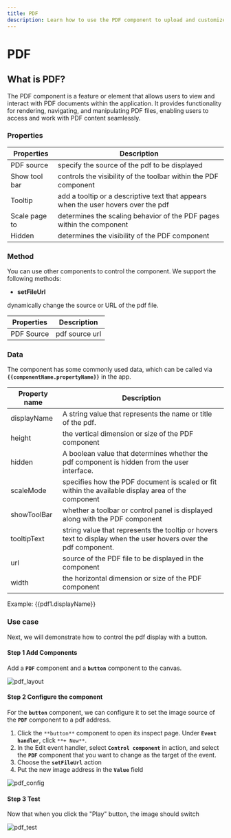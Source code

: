 ```yaml
---
title: PDF
description: Learn how to use the PDF component to upload and customize pdf files for your app in ILLA Cloud.
---
```

# PDF

## What is PDF?

The PDF component is a feature or element that allows users to view and interact with PDF documents within the application. It provides functionality for rendering, navigating, and manipulating PDF files, enabling users to access and work with PDF content seamlessly.

### Properties

| Properties    | Description                                                                        |
| ------------- | ---------------------------------------------------------------------------------- |
| PDF source    | specify the source of the pdf to be displayed                                      |
| Show tool bar | controls the visibility of the toolbar within the PDF component                    |
| Tooltip       | add a tooltip or a descriptive text that appears when the user hovers over the pdf |
| Scale page to | determines the scaling behavior of the PDF pages within the component              |
| Hidden        | determines the visibility of the PDF component                                     |

### Method

You can use other components to control the component. We support the following methods:

- **setFileUrl**

dynamically change the source or URL of the pdf file.

| Properties | Description    |
| ---------- | -------------- |
| PDF Source | pdf source url |

### Data

The component has some commonly used data, which can be called via **`{{componentName.propertyName}}`** in the app.

| Property name | Description                                                                                                     |
| ------------- | --------------------------------------------------------------------------------------------------------------- |
| displayName   | A string value that represents the name or title of the pdf.                                                    |
| height        | the vertical dimension or size of the PDF component                                                             |
| hidden        | A boolean value that determines whether the pdf component is hidden from the user interface.                    |
| scaleMode     | specifies how the PDF document is scaled or fit within the available display area of the component              |
| showToolBar   | whether a toolbar or control panel is displayed along with the PDF component                                    |
| tooltipText   | string value that represents the tooltip or hovers text to display when the user hovers over the pdf component. |
| url           | source of the PDF file to be displayed in the component                                                         |
| width         | the horizontal dimension or size of the PDF component                                                           |

Example: {{pdf1.displayName}}

### Use case

Next, we will demonstrate how to control the pdf display with a button.

#### Step 1 Add Components

Add a **`PDF`** component and a **`button`** component to the canvas.

![pdf_layout](https://cdn.illacloud.com/official-website/img/docs/pdf_layout.jpg)

#### Step 2 Configure the component

For the **`button`** component, we can configure it to set the image source of the **`PDF`** component to a pdf address.

1. Click the `**button**` component to open its inspect page. Under **`Event handler`**, click `**+ New**`.
2. In the Edit event handler, select **`Control component`** in action, and select the **`PDF`** component that you want to change as the target of the event.
3. Choose the **`setFileUrl`** action
4. Put the new image address in the **`Value`** field

![pdf_config](https://cdn.illacloud.com/official-website/img/docs/pdf_config.jpg)

#### Step 3 Test

Now that when you click the "Play" button, the image should switch

![pdf_test](https://cdn.illacloud.com/official-website/img/docs/pdf_test.jpg)
